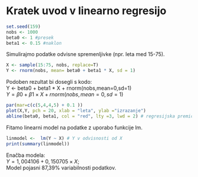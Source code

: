 # Kratek uvod v linearno regresijo  

```r
set.seed(159)
nobs <- 1000
beta0 <- 1 #presek
beta1 <- 0.15 #naklon
```
Simulirajmo podatke odvisne spremenljivke (npr. leta med 15-75).

```r
X <- sample(15:75, nobs, replace=T)
Y <- rnorm(nobs, mean= beta0 + beta1 * X, sd = 1)
```
Podoben rezultat bi dosegli s kodo:  
Y <- beta0 + beta1 * X + rnorm(nobs,mean=0,sd=1)  
$Y = \beta0 + \beta1 \times X + rnorm(nobs,mean=0,sd=1)$
```r
par(mar=c(c(5,4,4,5) + 0.1 ))
plot(X,Y, pch = 20, xlab = "leta", ylab ="izrazanje")
abline(beta0, beta1, col = "red", lty =3, lwd = 2) # regresijska premica
```

Fitamo linearni model na podatke z uporabo funkcije lm.

```r
linmodel <-  lm(Y ~ X) # Y v odvisnosti od X
print(summary(linmodel))
```
Enačba modela:  
$Y = 1,004106 + 0,150705 \times X$;  
Model pojasni 87,39% variabilnosti podatkov.
